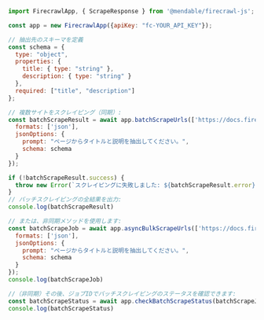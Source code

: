 ```js Node
import FirecrawlApp, { ScrapeResponse } from '@mendable/firecrawl-js';

const app = new FirecrawlApp({apiKey: "fc-YOUR_API_KEY"});

// 抽出先のスキーマを定義
const schema = {
  type: "object",
  properties: {
    title: { type: "string" },
    description: { type: "string" }
  },
  required: ["title", "description"]
};

// 複数サイトをスクレイピング（同期）:
const batchScrapeResult = await app.batchScrapeUrls(['https://docs.firecrawl.dev', 'https://docs.firecrawl.dev/sdks/overview'], { 
  formats: ['json'],
  jsonOptions: {
    prompt: "ページからタイトルと説明を抽出してください。",
    schema: schema
  }
});

if (!batchScrapeResult.success) {
  throw new Error(`スクレイピングに失敗しました: ${batchScrapeResult.error}`)
}
// バッチスクレイピングの全結果を出力:
console.log(batchScrapeResult)

// または、非同期メソッドを使用します:
const batchScrapeJob = await app.asyncBulkScrapeUrls(['https://docs.firecrawl.dev', 'https://docs.firecrawl.dev/sdks/overview'], { 
  formats: ['json'],
  jsonOptions: {
    prompt: "ページからタイトルと説明を抽出してください。",
    schema: schema
  }
});
console.log(batchScrapeJob)

//（非同期）その後、ジョブIDでバッチスクレイピングのステータスを確認できます:
const batchScrapeStatus = await app.checkBatchScrapeStatus(batchScrapeJob.id);
console.log(batchScrapeStatus)
```
